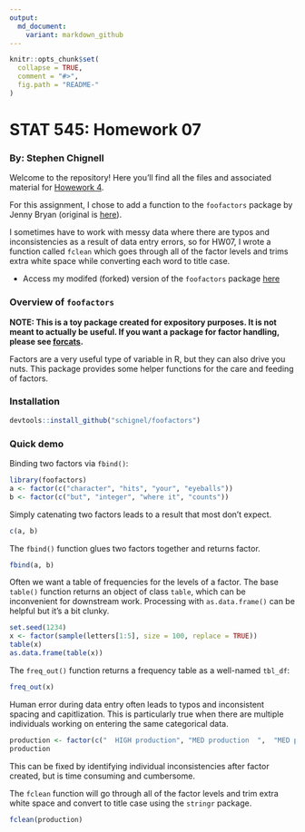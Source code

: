 ```yaml
---
output:
  md_document:
    variant: markdown_github
---
```


<!-- README.md is generated from README.Rmd. Please edit that file -->

```r
knitr::opts_chunk$set(
  collapse = TRUE,
  comment = "#>",
  fig.path = "README-"
)
```

# STAT 545: Homework 07
### By: Stephen Chignell

Welcome to the repository! Here you'll find all the files and associated material for [Howework 4](http://stat545.com/Classroom/assignments/hw07/hw07.html). 

For this assignment, I chose to add a function to the `foofactors` package by Jenny Bryan (original is [here](https://github.com/jennybc/foofactors)). 

I sometimes have to work with messy data where there are typos and inconsistencies as a result of data entry errors, so for HW07, I wrote a function called `fclean` which goes through all of the factor levels and trims extra white space while converting each word to title case. 

- Access my modifed (forked) version of the `foofactors` package [here](https://github.com/schignel/foofactors) 



### Overview of `foofactors`

**NOTE: This is a toy package created for expository purposes. It is not meant to actually be useful. If you want a package for factor handling, please see [forcats](https://cran.r-project.org/package=forcats).**

Factors are a very useful type of variable in R, but they can also drive you nuts. This package provides some helper functions for the care and feeding of factors.

### Installation

```r
devtools::install_github("schignel/foofactors")
```
  
### Quick demo

Binding two factors via `fbind()`:

```r
library(foofactors)
a <- factor(c("character", "hits", "your", "eyeballs"))
b <- factor(c("but", "integer", "where it", "counts"))
```

Simply catenating two factors leads to a result that most don't expect.

```r
c(a, b)
```

The `fbind()` function glues two factors together and returns factor.

```r
fbind(a, b)
```

Often we want a table of frequencies for the levels of a factor. The base `table()` function returns an object of class `table`, which can be inconvenient for downstream work. Processing with `as.data.frame()` can be helpful but it's a bit clunky.

```r
set.seed(1234)
x <- factor(sample(letters[1:5], size = 100, replace = TRUE))
table(x)
as.data.frame(table(x))
```

The `freq_out()` function returns a frequency table as a well-named `tbl_df`:

```r
freq_out(x)
```

Human error during data entry often leads to typos and inconsistent spacing and capitlization. This is particularly true when there are multiple individuals working on entering the same categorical data. 
```r
production <- factor(c("  HIGH production", "MED production  ",  "MED production  ", " low Production"))
production
```

This can be fixed by identifying individual inconsistencies after factor created, but is time consuming and cumbersome. 

The `fclean` function will go through all of the factor levels and trim extra white space and convert to title case using the `stringr` package.

```r
fclean(production)
```

